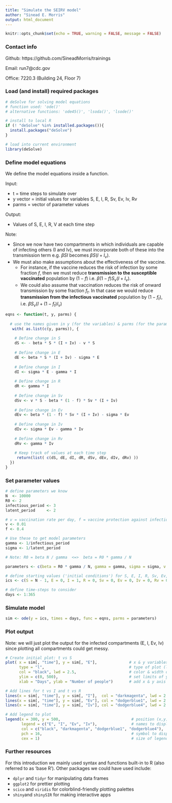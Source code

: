 ```yaml
---
title: "Simulate the SEIRV model"
author: "Sinead E. Morris"
output: html_document
---
```


```r
knitr::opts_chunk$set(echo = TRUE, warning = FALSE, message = FALSE)
```

### Contact info

Github: https://github.com/SineadMorris/trainings

Email: run7@cdc.gov

Office: 7220.3 (Building 24, Floor 7)

### Load (and install) required packages

```r
# deSolve for solving model equations
# function used: 'ode()' 
# alternative functions: 'ode45()', 'lsoda()', 'lsode()'

# install to local R
if (! "deSolve" %in% installed.packages()){
  install.packages("deSolve")
}

# load into current environment
library(deSolve)
```


### Define model equations

We define the model equations inside a function.

Input:

* t = time steps to simulate over
* y vector = initial values for variables S, E, I, R, Sv, Ev, Iv, Rv
* parms = vector of parameter values

Output:

* Values of S, E, I, R, V at each time step

Note: 

* Since we now have two compartments in which individuals are capable of infecting others (I and Iv), we must incorporate both of these into the transmission term e.g. $\beta S I$ becomes $\beta S (I + I_v)$.
* We must also make assumptions about the effectiveness of the vaccine. 
  - For instance, if the vaccine reduces the risk of infection by some fraction $f$, then we must reduce **transmission to the susceptible vaccinated** population by $(1 - f)$ i.e. $\beta (1 - f)  S_v (I + I_v)$.
  - We could also assume that vaccination reduces the risk of onward transmission by some fraction $f_t$. In that case we would reduce **transmission from the infectious vaccinated** population by $(1 - f_t)$, i.e.  $\beta S_v (I + (1 - f_t) I_v)$
  

```r
eqns <- function(t, y, parms) {
  
  # use the names given in y (for the variables) & parms (for the parameters)
   with( as.list(c(y, parms)), {
    
    # Define change in S
    dS <- - beta * S * (I + Iv) - v * S
    
    # Define change in E
    dE <- beta * S * (I + Iv) - sigma * E
    
    # Define change in I
    dI <- sigma * E - gamma * I
    
    # Define change in R
    dR <- gamma * I
    
    # Define change in Sv
    dSv <- v * S - beta * (1 - f) * Sv * (I + Iv)
    
    # Define change in Ev
    dEv <- beta * (1 - f) * Sv * (I + Iv) - sigma * Ev
    
    # Define change in Iv
    dIv <- sigma * Ev - gamma * Iv
    
    # Define change in Rv
    dRv <- gamma * Iv
    
    # Keep track of values at each time step
     return(list( c(dS, dE, dI, dR, dSv, dEv, dIv, dRv) ))
  })
}
```


### Set parameter values

```r
# define parameters we know
N  <- 10000
R0 <- 2
infectious_period <- 3
latent_period     <- 2

# v = vaccination rate per day, f = vaccine protection against infection
v <- 0.01
f <- 0.4

# Use these to get model parameters
gamma <- 1/infectious_period
sigma <- 1/latent_period

# Note: R0 = beta N / gamma  <=>  beta = R0 * gamma / N

parameters <- c(beta = R0 * gamma / N, gamma = gamma, sigma = sigma, v = v, f = f)

# define starting values ('initial conditions') for S, E, I, R, Sv, Ev, Iv, Rv
ics <- c(S = N - 1, E = 0, I = 1, R = 0, Sv = 0, Ev = 0, Iv = 0, Rv = 0)

# define time-steps to consider
days <- 1:365
```


### Simulate model

```r
sim <- ode(y = ics, times = days, func = eqns, parms = parameters)
```


### Plot output

Note: we will just plot the output for the infected compartments (E, I, Ev, Iv) since plotting all compartments could get messy.

```r
# Create initial plot: t vs S
plot( x = sim[, "time"], y = sim[, "E"],              # x & y variables to plot
      type = "l",                                     # type of plot (l = line) 
      col = "black", lwd = 2.5,                       # color & width of line
      ylim = c(0, 500),                               # set limits of y-axis 
      xlab = "Days", ylab = "Number of people")       # add x & y axis labels

# Add lines for t vs I and t vs R
lines(x = sim[, "time"], y = sim[, "I"],  col = "darkmagenta", lwd = 2.5)
lines(x = sim[, "time"], y = sim[, "Ev"], col = "dodgerblue1", lwd = 2.5)
lines(x = sim[, "time"], y = sim[, "Iv"], col = "dodgerblue4", lwd = 2.5)

# Add legend to plot
legend(x = 300, y = 500,                               # position (x,y) = top-left corner                
       legend = c("E", "I", "Ev", "Iv"),               # names to display for variables
       col = c("black", "darkmagenta", "dodgerblue1", "dodgerblue4"),   
       pch = 16,                                       # symbol to display (16 = circle)
       cex = 1)                                        # size of legend
```


### Further resources

For this introduction we mainly used syntax and functions built-in to R (also referred to as 'base R'). Other packages we could have used include:

* `dplyr` and `tidyr` for manipulating data frames
* `ggplot2` for prettier plotting
* `scico` and `viridis` for colorblind-friendly plotting palettes
* `shiny`and `shinySIR` for making interactive apps



